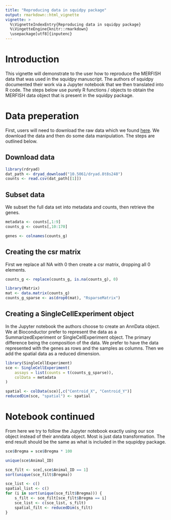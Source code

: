 ```yaml
---
title: "Reproducing data in squidpy package"
output: rmarkdown::html_vignette
vignette: >
  %\VignetteIndexEntry{Reproducing data in squidpy package}
  %\VingetteEngine{knitr::rmarkdown}
  \usepackage[utf8]{inputenc}
---
```


# Introduction

This vignette will demonstrate to the user how to reproduce the MERFISH data
that was used in the squidpy manuscript. The authors of squidpy documented their
work via a Jupyter notebook that we then translated into R code. The steps below
use purely R functions / objects to obtain the MERFISH data object that is
present in the squidpy package.

<!-- TODO: Add references to manuscript and github for squidpy -->

# Data preperation

First, users will need to download the raw data which we found
[here](https://datadryad.org/stash/dataset/doi:10.5061/dryad.8t8s248). We
download the data and then do some data manipulation. The steps are outlined
below.

## Download data

```r
library(rdryad)
dat_path <- dryad_download("10.5061/dryad.8t8s248")
counts <- read.csv(dat_path[[1]])
``` 

## Subset data

We subset the full data set into metadata and counts, then retrieve the genes.

```r
metadata <- counts[,1:9]
counts_g <- counts[,10:170]

genes <- colnames(counts_g)
```

## Creating the csr matrix

First we replace all NA with 0 then create a csr matrix, dropping all 0
elements.

```r
counts_g <- replace(counts_g, is.na(counts_g), 0)

library(Matrix)
mat <- data.matrix(counts_g)
counts_g_sparse <- as(drop0(mat), "RsparseMatrix")
```

## Creating a SingleCellExperiment object

In the Jupyter notebook the authors choose to create an AnnData object. We at
Bioconductor prefer to represent the data as a SummarizedExperiment or
SingleCellExperiment object. The primary difference being the composition of the
data. We prefer to have the data represented with the genes as rows and the
samples as columns. Then we add the spatial data as a reduced dimension.

```r
library(SingleCellExperiment)
sce <- SingleCellExperiment(
    assays = list(counts = t(counts_g_sparse)),
    colData = metadata
)

spatial <- colData(sce)[,c("Centroid_X", "Centroid_Y")]
reducedDim(sce, "spatial") <- spatial
```

# Notebook continued

From here we try to follow the Jupyter notebook exactly using our sce object
instead of their anndata object. Most is just data transformation. The end
result should be the same as what is included in the squpidpy package.

```r
sce$Bregma = sce$Bregma * 100

unique(sce$Animal_ID)

sce_filt <- sce[,sce$Animal_ID == 1]
sort(unique(sce_filt$Bregma))

sce_list <- c()
spatial_list <- c()
for (i in sort(unique(sce_filt$Bregma))) {
    s_filt <- sce_filt[sce_filt$Bregma == i]
    sce_list <- c(sce_list, s_filt)
    spatial_filt <- reducedDim(s_filt)
}
```
